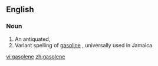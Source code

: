 ==English==

===Noun===
{{en-noun|-}}

#An antiquated, {{alternative spelling of|gasoline}}
#Variant spelling of [[gasoline]] , universally used in Jamaica
[[vi:gasolene]]
[[zh:gasolene]]